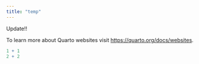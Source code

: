 ```yaml
---
title: "temp"
---
```


Update!!

To learn more about Quarto websites visit <https://quarto.org/docs/websites>.

```r
1 + 1
2 + 2
```
